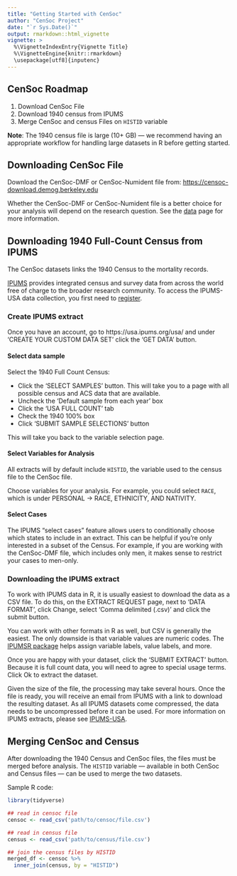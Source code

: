 ```yaml
---
title: "Getting Started with CenSoc"
author: "CenSoc Project"
date: "`r Sys.Date()`"
output: rmarkdown::html_vignette
vignette: >
  %\VignetteIndexEntry{Vignette Title}
  %\VignetteEngine{knitr::rmarkdown}
  \usepackage[utf8]{inputenc}
---
```



## CenSoc Roadmap 

1. Download CenSoc File
2. Download 1940 census from IPUMS
3. Merge CenSoc and census Files on `HISTID` variable

**Note**: The 1940 census file is large (10+ GB) — we recommend having an appropriate workflow for handling large datasets in R before getting started.   

## Downloading CenSoc File

Download the CenSoc-DMF or CenSoc-Numident file from: [https://censoc-download.demog.berkeley.edu](https://censoc-download.demog.berkeley.edu/)

Whether the CenSoc-DMF or CenSoc-Numident file is a better choice for your analysis will depend on the research question. See the [data](https://censoc.org/data/) page for more information. 


## Downloading 1940 Full-Count Census from IPUMS

The CenSoc datasets links the 1940 Census to the mortality records.

[IPUMS](https://ipums.org/what-is-ipums) provides integrated census and survey data from across the world free of charge to the broader research community. To access the IPUMS-USA data collection, you first need to [register](https://uma.pop.umn.edu/usa/user/new?return_url=https%3A%2F%2Fusa.ipums.org%2Fusa-action%2Fmenu). 

### Create IPUMS extract

Once you have an account, go to https://usa.ipums.org/usa/ and under 'CREATE YOUR CUSTOM DATA SET' click the 'GET DATA' button.

#### Select data sample

 Select the 1940 Full Count Census:

- Click the 'SELECT SAMPLES' button. This will take you to a page with all possible census and ACS data that are available.
- Uncheck the 'Default sample from each year' box
- Click the 'USA FULL COUNT' tab
- Check the 1940 100% box
- Click 'SUBMIT SAMPLE SELECTIONS' button

This will take you back to the variable selection page.

#### Select Variables for Analysis

All extracts will by default include `HISTID`, the variable used to the census file to the CenSoc file.

Choose variables for your analysis. For example, you could select `RACE`, which is under PERSONAL &rarr; RACE, ETHNICITY, AND NATIVITY.

#### Select Cases

The IPUMS "select cases" feature allows users to conditionally choose which states to include in an extract. This can be helpful if you're only interested in a subset of the Census. For example, if you are working with the CenSoc-DMF file, which includes only men, it makes sense to restrict your cases to men-only. 

### Downloading the IPUMS extract

To work with IPUMS data in R, it is usually easiest to download the data as a CSV file. To do this, on the EXTRACT REQUEST page, next to 'DATA FORMAT', click Change, select 'Comma delimited (.csv)' and click the submit button.

You can work with other formats in R as well, but CSV is generally the easiest. The only downside is that variable values are numeric codes. The [IPUMSR package](https://cran.r-project.org/web/packages/ipumsr/vignettes/ipums.html) helps assign variable labels, value labels, and more.
 
Once you are happy with your dataset, click the 'SUBMIT EXTRACT' button. Because it is full count data, you will need to agree to special usage terms. Click Ok to extract the dataset.

Given the size of the file, the processing may take several hours. Once the file is ready, you will receive an email from IPUMS with a link to download the resulting dataset. As all IPUMS datasets come compressed, the data needs to be uncompressed before it can be used. For more information on IPUMS extracts, please see [IPUMS-USA](https://usa.ipums.org/usa/data.shtml/).

## Merging CenSoc and Census

After downloading the 1940 Census and CenSoc files, the files must be merged before analysis. The `HISTID` variable — available in both CenSoc and Census files — can be used to merge the two datasets. 

Sample R code: 

```r
library(tidyverse)

## read in censoc file
censoc <- read_csv('path/to/censoc/file.csv')

## read in census file
census <- read_csv('path/to/census/file.csv')

## join the census files by HISTID
merged_df <- censoc %>%
  inner_join(census, by = "HISTID")
```
